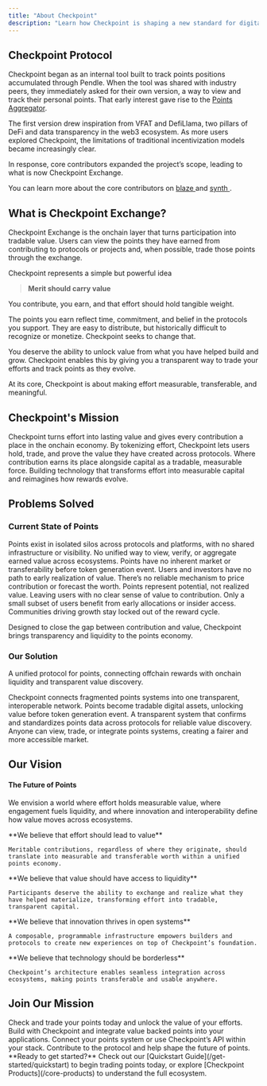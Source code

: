 ```yaml
---
title: "About Checkpoint"
description: "Learn how Checkpoint is shaping a new standard for digital rewards by bridging traditional points systems and decentralized networks"
---
```


## Checkpoint Protocol

Checkpoint began as an internal tool built to track points positions accumulated through Pendle. When the tool was shared with industry peers, they immediately asked for their own version, a way to view and track their personal points. That early interest gave rise to the [Points Aggregator](/core-products/point-aggregator).

The first version drew inspiration from VFAT and DefiLlama, two pillars of DeFi and data transparency in the web3 ecosystem. As more users explored Checkpoint, the limitations of traditional incentivization models became increasingly clear.

In response, core contributors expanded the project’s scope, leading to what is now Checkpoint Exchange.

You can learn more about the core contributors on <Icon icon="x-twitter" /> [blaze <Icon icon="arrow-up-right" />](https://x.com/0xblaze_) and [synth <Icon icon="arrow-up-right" />](https://x.com/0xSynth).

## What is Checkpoint Exchange?
Checkpoint Exchange is the onchain layer that turns participation into tradable value. Users can view the points they have earned from contributing to protocols or projects and, when possible, trade those points through the exchange.

Checkpoint represents a simple but powerful idea

> **Merit should carry value**

You contribute, you earn, and that effort should hold tangible weight.

The points you earn reflect time, commitment, and belief in the protocols you support. They are easy to distribute, but historically difficult to recognize or monetize. Checkpoint seeks to change that.

You deserve the ability to unlock value from what you have helped build and grow. Checkpoint enables this by giving you a transparent way to trade your efforts and track points as they evolve.

At its core, Checkpoint is about making effort measurable, transferable, and meaningful.

## Checkpoint's Mission

<CardGroup cols={2}>
  <Card title="Value for Merit" icon="person-digging">
    Checkpoint turns effort into lasting value and gives every contribution a place in the onchain economy.
  </Card>
  <Card title="Proof of Effort" icon="building">
    By tokenizing effort, Checkpoint lets users hold, trade, and prove the value they have created across protocols.
  </Card>
  <Card title="Markets for Merit" icon="store">
    Where contribution earns its place alongside capital as a tradable, measurable force.
  </Card>
  <Card title="Future of Effort" icon="bolt">
    Building technology that transforms effort into measurable capital and reimagines how rewards evolve.
  </Card>
</CardGroup>

## Problems Solved

### Current State of Points

<Steps>
  <Step title="Fragmented Systems">
    Points exist in isolated silos across protocols and platforms, with no shared infrastructure or visibility.
    <Callout icon="puzzle-piece" iconType="solid">No unified way to view, verify, or aggregate earned value across ecosystems.</Callout>
  </Step>
  <Step title="No Liquidity">
    Points have no inherent market or transferability before token generation event.
    <Callout icon="droplet-slash" iconType="solid">Users and investors have no path to early realization of value.</Callout>
  </Step>
  <Step title="Uncertain Value">
    There’s no reliable mechanism to price contribution or forecast the worth.
    <Callout icon="handshake-slash" iconType="solid"> Points represent potential, not realized value. Leaving users with no clear sense of value to contribution.</Callout>
  </Step>
  <Step title="Limited Access">
    Only a small subset of users benefit from early allocations or insider access.
    <Callout icon="lock" iconType="solid">Communities driving growth stay locked out of the reward cycle.</Callout>
  </Step>
</Steps>

Designed to close the gap between contribution and value, Checkpoint brings transparency and liquidity to the points economy.

### Our Solution

A unified protocol for points, connecting offchain rewards with onchain liquidity and transparent value discovery.

<CardGroup cols={2}>
  <Card title="Unified Infrastructure" icon="layer-group">
    Checkpoint connects fragmented points systems into one transparent, interoperable network.
  </Card>
  <Card title="onchain Liquidity" icon="droplet">
    Points become tradable digital assets, unlocking value before token generation event.
  </Card>
  <Card title="Verified Value" icon="magnifying-glass-dollar">
    A transparent system that confirms and standardizes points data across protocols for reliable value discovery.
  </Card>
  <Card title="Open Access" icon="lock-open">
    Anyone can view, trade, or integrate points systems, creating a fairer and more accessible market.
  </Card>
</CardGroup>

## Our Vision

#### The Future of Points

We envision a world where effort holds measurable value, where engagement fuels liquidity, and where innovation and interoperability define how value moves across ecosystems.

<AccordionGroup>
  <Accordion title="Universal Points Economy" icon="coins">
    **We believe that effort should lead to value**

    Meritable contributions, regardless of where they originate, should translate into measurable and transferable worth within a unified points economy.
  </Accordion>

  <Accordion title="Liquidity for Engagement" icon="water">
    **We believe that value should have access to liquidity**

    Participants deserve the ability to exchange and realize what they have helped materialize, transforming effort into tradable, transparent capital.
  </Accordion>

  <Accordion title="Programmable Ecosystem" icon="network-wired">
    **We believe that innovation thrives in open systems**

    A composable, programmable infrastructure empowers builders and protocols to create new experiences on top of Checkpoint’s foundation.
  </Accordion>

  <Accordion title="Interoperable by Design" icon="cubes">
    **We believe that technology should be borderless**

    Checkpoint’s architecture enables seamless integration across ecosystems, making points transferable and usable anywhere.
  </Accordion>
</AccordionGroup>

## Join Our Mission

<CardGroup cols={2}>
  <Card
    title="For Users"
    icon="user"
    href="/get-started/quickstart"
  >
    Check and trade your points today and unlock the value of your efforts.
  </Card>
  <Card
    title="For Developers"
    icon="code"
    href="/architecture"
  >
    Build with Checkpoint and integrate value backed points into your applications.
  </Card>
  <Card
    title="For Protocols"
    icon="network-wired"
    href="/core-products/point-api"
  >
    Connect your points system or use Checkpoint’s API within your stack.
  </Card>
  <Card
    title="For Contributors"
    icon="handshake"
    href="https://github.com/0xPortalLabs"
  >
    Contribute to the protocol and help shape the future of points.
  </Card>
</CardGroup>

<Note>
**Ready to get started?** Check out our [Quickstart Guide](/get-started/quickstart) to begin trading points today, or explore [Checkpoint Products](/core-products) to understand the full ecosystem.
</Note>

